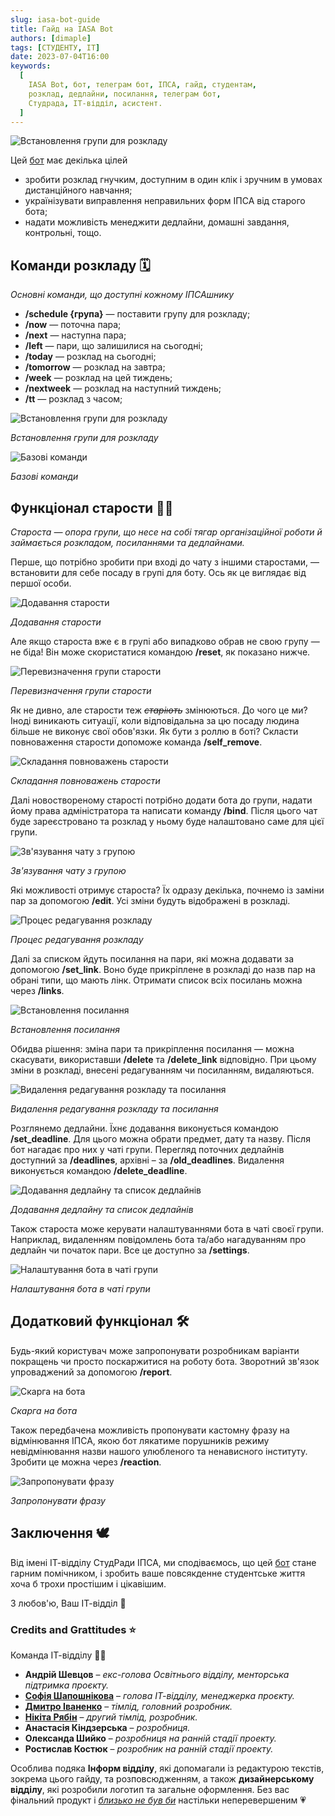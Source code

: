 ```yaml
---
slug: iasa-bot-guide
title: Гайд на IASA Bot
authors: [dimaple]
tags: [СТУДЕНТУ, IT]
date: 2023-07-04T16:00
keywords: 
  [
    IASA Bot, бот, телеграм бот, ІПСА, гайд, студентам, 
    розклад, дедлайни, посилання, телеграм бот, 
    Студрада, ІТ-відділ, асистент.
  ]
---
```

<img alt="Встановлення групи для розкладу"
  src="https://github.com/IASAStudentCouncil/iasa-sc-blog/blob/main/blog/IT/iasa-bot/assets/preview.png?raw=true"
  className="center"/>


Цей [бот](https://t.me/iasa_mate_bot) має декілька цілей
- зробити розклад гнучким, доступним в один клік і зручним в умовах дистанційного навчання;
- українізувати виправлення неправильних форм ІПСА від старого бота;
- надати можливість менеджити дедлайни, домашні завдання, контрольні, тощо.

<!--truncate-->

## Команди розкладу 🗓

*Основні команди, що доступні кожному ІПСАшнику*

- **/schedule {група}** — поставити групу для розкладу;
- **/now** — поточна пара;
- **/next** — наступна пара;
- **/left** — пари, що залишилися на сьогодні;
- **/today** — розклад на сьогодні;
- **/tomorrow** — розклад на завтра;
- **/week** — розклад на цей тиждень;
- **/nextweek** — розклад на наступний тиждень;
- **/tt** — розклад з часом;

<img alt="Встановлення групи для розкладу"
  src="https://github.com/IASAStudentCouncil/iasa-sc-blog/blob/main/blog/IT/iasa-bot/assets/schedule.gif?raw=true"
  className="center"/>

<p className="center"><i>Встановлення групи для розкладу</i></p>

<img alt="Базові команди"
  src="https://github.com/IASAStudentCouncil/iasa-sc-blog/blob/main/blog/IT/iasa-bot/assets/base_commands.gif?raw=true"
  className="center"/>

<p className="center"><i>Базові команди</i></p>

## Функціонал старости 💪😎

*Староста — опора групи, що несе на собі тягар організаційної роботи й займається розкладом, посиланнями та дедлайнами.*

Перше, що потрібно зробити при вході до чату з іншими старостами, — встановити для себе посаду в групі для боту. 
Ось як це виглядає від першої особи.

<img alt="Додавання старости"
  src="https://github.com/IASAStudentCouncil/iasa-sc-blog/blob/main/blog/IT/iasa-bot/assets/set_head.gif?raw=true"
  className="center"/>

<p className="center"><i>Додавання старости</i></p>

Але якщо староста вже є в групі або випадково обрав не свою групу — не біда! Він може скористатися командою **/reset**, 
як показано нижче.

<img alt="Перевизначення групи старости"
  src="https://github.com/IASAStudentCouncil/iasa-sc-blog/blob/main/blog/IT/iasa-bot/assets/reset_head.gif?raw=true"
  className="center"/>

<p className="center"><i>Перевизначення групи старости</i></p>

Як не дивно, але старости теж *~~старіють~~* змінюються. До чого це ми? Іноді виникають ситуації, коли відповідальна за цю посаду людина більше не виконує свої обов'язки. Як бути з роллю в боті? Скласти повноваження старости допоможе команда **/self_remove**.


<img alt="Складання повноважень старости"
  src="https://github.com/IASAStudentCouncil/iasa-sc-blog/blob/main/blog/IT/iasa-bot/assets/self_remove.gif?raw=true"
  className="center"/>

<p className="center"><i>Складання повноважень старости</i></p>

Далі новоствореному старості потрібно додати бота до групи, надати йому права адміністратора та написати 
команду **/bind**. Після цього чат буде зареєстровано та розклад у ньому буде налаштовано саме для цієї групи.

<img alt="Зв'язування чату з групою"
  src="https://github.com/IASAStudentCouncil/iasa-sc-blog/blob/main/blog/IT/iasa-bot/assets/bind.gif?raw=true"
  className="center"/>

<p className="center"><i>Зв'язування чату з групою</i></p>

Які можливості отримує староста? Їх одразу декілька, почнемо із заміни пар за допомогою **/edit**. Усі зміни будуть 
відображені в розкладі.

<img alt="Процес редагування розкладу"
  src="https://github.com/IASAStudentCouncil/iasa-sc-blog/blob/main/blog/IT/iasa-bot/assets/edit_set.gif?raw=true"
  className="center"/>

<p className="center"><i>Процес редагування розкладу</i></p>

Далі за списком йдуть посилання на пари, які можна додавати за допомогою **/set_link**.  Воно буде прикріплене в 
розкладі до назв пар на обрані типи, що мають лінк. Отримати список всіх посилань можна через **/links**.

<img alt="Встановлення посилання"
  src="https://github.com/IASAStudentCouncil/iasa-sc-blog/blob/main/blog/IT/iasa-bot/assets/link_set.gif?raw=true"
  className="center"/>

<p className="center"><i>Встановлення посилання</i></p>

Обидва рішення: зміна пари та прикріплення посилання — можна скасувати, використавши **/delete** та **/delete_link** 
відповідно. При цьому зміни в розкладі, внесені редагуванням чи посиланням, видаляються.

<img alt="Видалення редагування розкладу та посилання"
  src="https://github.com/IASAStudentCouncil/iasa-sc-blog/blob/main/blog/IT/iasa-bot/assets/delete_edit_and_link.gif?raw=true"
  className="center"/>

<p className="center"><i>Видалення редагування розкладу та посилання</i></p>

Розглянемо дедлайни. Їхнє додавання виконується командою **/set_deadline**. Для цього можна обрати предмет, дату 
та назву. Після бот нагадає про них у чаті групи. Перегляд поточних дедлайнів доступний за **/deadlines**, 
архівні – за **/old_deadlines**. Видалення виконується командою **/delete_deadline**.


<img alt="Додавання дедлайну та список дедлайнів"
  src="https://github.com/IASAStudentCouncil/iasa-sc-blog/blob/main/blog/IT/iasa-bot/assets/deadline_set.gif?raw=true"
  className="center"/>

<p className="center"><i>Додавання дедлайну та список дедлайнів</i></p>

Також староста може керувати налаштуваннями бота в чаті своєї групи. Наприклад, видаленням повідомлень бота та/або 
нагадуванням про дедлайн чи початок пари. Все це доступно за **/settings**.

<img alt="Налаштування бота в чаті групи"
  src="https://github.com/IASAStudentCouncil/iasa-sc-blog/blob/main/blog/IT/iasa-bot/assets/settings.gif?raw=true"
  className="center"/>

<p className="center"><i>Налаштування бота в чаті групи</i></p>

## Додатковий функціонал 🛠

Будь-який користувач може запропонувати розробникам варіанти покращень чи просто поскаржитися на роботу бота. 
Зворотний зв'язок упроваджений за допомогою **/report**.

<img alt="Скарга на бота"
  src="https://github.com/IASAStudentCouncil/iasa-sc-blog/blob/main/blog/IT/iasa-bot/assets/report.gif?raw=true"
  className="center"/>

<p className="center"><i>Скарга на бота</i></p>

Також передбачена можливість пропонувати кастомну фразу на відмінювання ІПСА, якою бот лякатиме порушників режиму 
невідмінювання назви нашого улюбленого та ненависного інституту. Зробити це можна через **/reaction**.

<img alt="Запропонувати фразу"
  src="https://github.com/IASAStudentCouncil/iasa-sc-blog/blob/main/blog/IT/iasa-bot/assets/reaction.gif?raw=true"
  className="center"/>

<p className="center"><i>Запропонувати фразу</i></p>

## Заключення 🕊

Від імені ІТ-відділу СтудРади ІПСА, ми сподіваємось, що цей [бот](https://t.me/iasa_mate_bot) стане гарним помічником,
і зробить ваше повсякденне студентське життя хоча б трохи простішим і цікавішим.

З любов'ю,
Ваш ІТ-відділ 🤍

### Credits and Grattitudes ⭐️

Команда ІТ-відділу 👩‍💻

- **Андрій Шевцов** – _екс-голова Освітнього відділу, менторська підтримка проєкту._
- [**Софія Шапошнікова**](https://t.me/tea_sotea) – _голова ІТ-відділу, менеджерка проєкту._
- [**Дмитро Іваненко**](https://t.me/dimaple) – _тімлід, головний розробник._
- [**Нікіта Рябін**](https://t.me/akaspeh) – _другий тімлід, розробник._
- **Анастасія Кіндзерська** – _розробниця._
- **Олександа Шийко** – _розробниця на ранній стадії проекту._
- **Ростислав Костюк** – _розробник на ранній стадії проекту._

Особлива подяка **Інформ відділу**, які допомагали із редактурою текстів, зокрема цього гайду, та розповсюдженням, а також
**дизайнерському відділу**, які розробили логотип та загальне оформлення. Без вас фінальний продукт і
_<ins>близько не був би</ins>_ настільки неперевершеним 💗
